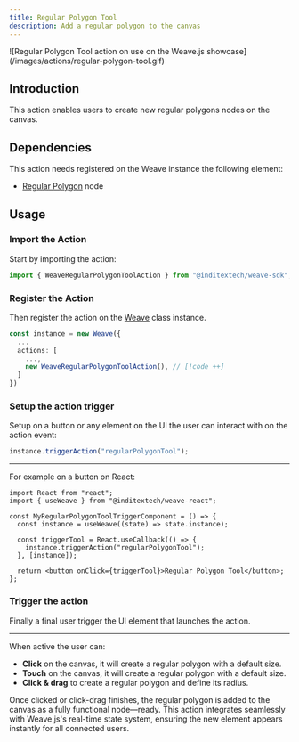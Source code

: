 ```yaml
---
title: Regular Polygon Tool
description: Add a regular polygon to the canvas
---
```


<div className="flex justify-center items-center *:max-w-[700px] bg-gradient-to-br from-fd-primary/10 rounded-xl border">
  ![Regular Polygon Tool action on use on the Weave.js
  showcase](/images/actions/regular-polygon-tool.gif)
</div>

## Introduction

This action enables users to create new regular polygons nodes on the canvas.

## Dependencies

This action needs registered on the Weave instance the following element:

- [Regular Polygon](/docs/main/build/nodes/regular-polygon) node

## Usage

<div className="fd-steps">

<div className="[&_h3]:fd-step">

### Import the Action

Start by importing the action:

```ts
import { WeaveRegularPolygonToolAction } from "@inditextech/weave-sdk";
```

</div>

<div className='[&_h3]:fd-step'>

### Register the Action

Then register the action on the [Weave](/docs/sdk/api-reference/weave) class instance.

```ts
const instance = new Weave({
  ...
  actions: [
    ...,
    new WeaveRegularPolygonToolAction(), // [!code ++]
  ]
})
```

</div>

<div className='[&_h3]:fd-step'>

### Setup the action trigger

Setup on a button or any element on the UI the user can interact with on the action event:

```ts
instance.triggerAction("regularPolygonTool");
```

---

For example on a button on React:

```tsx
import React from "react";
import { useWeave } from "@inditextech/weave-react";

const MyRegularPolygonToolTriggerComponent = () => {
  const instance = useWeave((state) => state.instance);

  const triggerTool = React.useCallback(() => {
    instance.triggerAction("regularPolygonTool");
  }, [instance]);

  return <button onClick={triggerTool}>Regular Polygon Tool</button>;
};
```

### Trigger the action

Finally a final user trigger the UI element that launches the action.

---

When active the user can:

- **Click** on the canvas, it will create a regular polygon with a default size.
- **Touch** on the canvas, it will create a regular polygon with a default size.
- **Click & drag** to create a regular polygon and define its radius.

Once clicked or click-drag finishes, the regular polygon is added to the canvas as a fully functional
node—ready. This action integrates seamlessly with Weave.js's real-time state system,
ensuring the new element appears instantly for all connected users.

</div>

</div>
